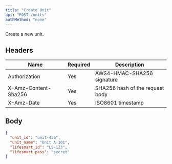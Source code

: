 ```yaml
---
title: "Create Unit"
api: "POST /units"
authMethod: "none"
---
```


Create a new unit.

## Headers


| Name | Required | Description |
| --- | --- | --- |
| Authorization | Yes | AWS4-HMAC-SHA256 signature |
| X-Amz-Content-Sha256 | Yes | SHA256 hash of the request body |
| X-Amz-Date | Yes | ISO8601 timestamp |


## Body

```json
{
  "unit_id": "unit-456",
  "unit_name": "Unit A-101",
  "lifesmart_id": "LS-123",
  "lifesmart_pass": "secret"
}
```
